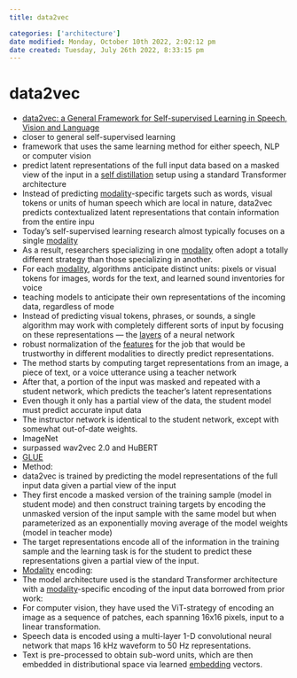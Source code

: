 ```yaml
---
title: data2vec

categories: ['architecture']
date modified: Monday, October 10th 2022, 2:02:12 pm
date created: Tuesday, July 26th 2022, 8:33:15 pm
---
```


# data2vec
- [data2vec: a General Framework for Self-supervised Learning in Speech, Vision and Language](https://scontent-sjc3-1.xx.fbcdn.net/v/t39.8562-6/271974914_483120576492438_4239522333319653600_n.pdf?_nc_cat=107&ccb=1-5&_nc_sid=ae5e01&_nc_ohc=9HtSivaeiYUAX9jHaO2&_nc_ht=scontent-sjc3-1.xx&oh=00_AT9A4fyBtoZh-73HXRQHNsSsnEVWyBnxrsprVVPwSvkVIg&oe=61F9E691)
- closer to general self-supervised learning
- framework that uses the same learning method for either speech, NLP or computer vision
- predict latent representations of the full input data based on a masked view of the input in a [self distillation](self distillation.qmd) setup using a standard Transformer architecture
- Instead of predicting [modality](modality.qmd)-specific targets such as words, visual tokens or units of human speech which are local in nature, data2vec predicts contextualized latent representations that contain information from the entire inpu
- Today’s self-supervised learning research almost typically focuses on a single [modality](modality.qmd)
- As a result, researchers specializing in one [modality](modality.qmd) often adopt a totally different strategy than those specializing in another.
- For each [modality](modality.qmd), algorithms anticipate distinct units: pixels or visual tokens for images, words for the text, and learned sound inventories for voice
- teaching models to anticipate their own representations of the incoming data, regardless of mode
- Instead of predicting visual tokens, phrases, or sounds, a single algorithm may work with completely different sorts of input by focusing on these representations — the [layers](Layers.qmd) of a neural network
- robust normalization of the [features](Features.qmd) for the job that would be trustworthy in different modalities to directly predict representations.
- The method starts by computing target representations from an image, a piece of text, or a voice utterance using a teacher network
- After that, a portion of the input was masked and repeated with a student network, which predicts the teacher’s latent representations
- Even though it only has a partial view of the data, the student model must predict accurate input data
- The instructor network is identical to the student network, except with somewhat out-of-date weights.
- ImageNet
- surpassed wav2vec 2.0 and HuBERT
- [GLUE](GLUE.qmd)
- Method:
- data2vec is trained by predicting the model representations of the full input data given a partial view of the input
- They first encode a masked version of the training sample (model in student mode) and then construct training targets by encoding the unmasked version of the input sample with the same model but when parameterized as an exponentially moving average of the model weights (model in teacher mode)
- The target representations encode all of the information in the training sample and the learning task is for the student to predict these representations given a partial view of the input.
- [Modality](Modality.qmd) encoding:
- The model architecture used is the standard Transformer architecture with a [modality](modality.qmd)-specific encoding of the input data borrowed from prior work:
- For computer vision, they have used the ViT-strategy of encoding an image as a sequence of patches, each spanning 16x16 pixels, input to a linear transformation.
- Speech data is encoded using a multi-layer 1-D convolutional neural network that maps 16 kHz waveform to 50 Hz representations.
- Text is pre-processed to obtain sub-word units, which are then embedded in distributional space via learned [embedding](Embedding.qmd) vectors.



